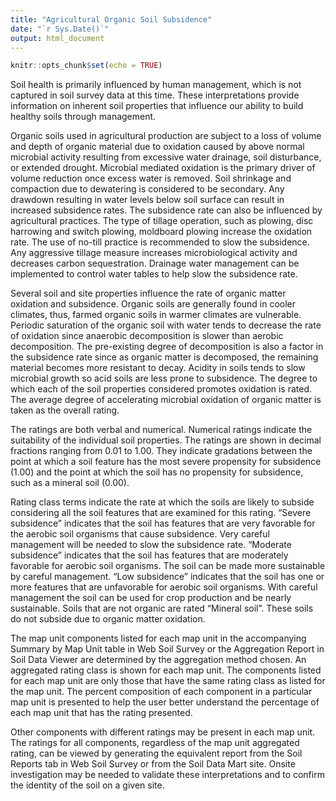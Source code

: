 ---
title: "Agricultural Organic Soil Subsidence"
date: "`r Sys.Date()`"
output: html_document
---

```{r setup, include=FALSE}
knitr::opts_chunk$set(echo = TRUE)
```

Soil health is primarily influenced by human management, which is not captured in soil survey data at this time. These interpretations provide information on inherent soil properties that influence our ability to build healthy soils through management.
 
Organic soils used in agricultural production are subject to a loss of volume and depth of organic material due to oxidation caused by above normal microbial activity resulting from excessive water drainage, soil disturbance, or extended drought. Microbial mediated oxidation is the primary driver of volume reduction once excess water is removed.   Soil shrinkage and compaction due to dewatering is considered to be secondary. Any drawdown resulting in water levels below soil surface can result in increased subsidence rates.  The subsidence rate can also be influenced by agricultural practices. The type of tillage operation, such as plowing, disc harrowing and switch plowing, moldboard plowing increase the oxidation rate.  The use of no-till practice is recommended to slow the subsidence. Any aggressive tillage measure increases microbiological activity and decreases carbon sequestration.  Drainage water management can be implemented to control water tables to help slow the subsidence rate.

Several soil and site properties influence the rate of organic matter oxidation and subsidence.  Organic soils are generally found in cooler climates, thus, farmed organic soils in warmer climates are vulnerable.  Periodic saturation of the organic soil with water tends to decrease the rate of oxidation since anaerobic decomposition is slower than aerobic decomposition.  The pre-existing degree of decomposition is also a factor in the subsidence rate since as organic matter is decomposed, the remaining material becomes more resistant to decay.  Acidity in soils tends to slow microbial growth so acid soils are less prone to subsidence.  The degree to which each of the soil properties considered promotes oxidation is rated.  The average degree of accelerating microbial oxidation of organic matter is taken as the overall rating.

The ratings are both verbal and numerical. Numerical ratings indicate the suitability of the individual soil properties. The ratings are shown in decimal fractions ranging from 0.01 to 1.00. They indicate gradations between the point at which a soil feature has the most severe propensity for subsidence (1.00) and the point at which the soil has no propensity for subsidence, such as a mineral soil (0.00). 

Rating class terms indicate the rate at which the soils are likely to subside considering all the soil features that are examined for this rating. "Severe subsidence" indicates that the soil has features that are very favorable for the aerobic soil organisms that cause subsidence.  Very careful management will be needed to slow the subsidence rate.  "Moderate subsidence" indicates that the soil has features that are moderately favorable for aerobic soil organisms. The soil can be made more sustainable by careful management.  "Low subsidence" indicates that the soil has one or more features that are unfavorable for aerobic soil organisms.  With careful management the soil can be used for crop production and be nearly sustainable.  Soils that are not organic are rated "Mineral soil".  These soils do not subside due to organic matter oxidation.

The map unit components listed for each map unit in the accompanying Summary by Map Unit table in Web Soil Survey or the Aggregation Report in Soil Data Viewer are determined by the aggregation method chosen. An aggregated rating class is shown for each map unit. The components listed for each map unit are only those that have the same rating class as listed for the map unit. The percent composition of each component in a particular map unit is presented to help the user better understand the percentage of each map unit that has the rating presented. 

Other components with different ratings may be present in each map unit. The ratings for all components, regardless of the map unit aggregated rating, can be viewed by generating the equivalent report from the Soil Reports tab in Web Soil Survey or from the Soil Data Mart site. Onsite investigation may be needed to validate these interpretations and to confirm the identity of the soil on a given site.




